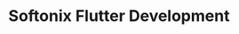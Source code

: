 ---
title: Softonix Flutter Development
description:  ''
template: splash
hero:
  tagline: ''
  image:
    file: ../../assets/houston.webp
  actions:
    - text: Read the Guidelines
      link: /project_setup/create_project
      icon: right-arrow
    - text: View on Github
      link: https://github.com/SoftonixMobile/flutter_guidelines
      icon: external
      variant: minimal
---